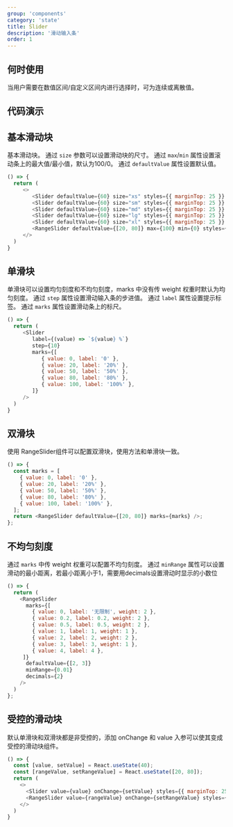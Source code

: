 ```yaml
---
group: 'components'
category: 'state'
title: Slider
description: '滑动输入条'
order: 1
---
```


## 何时使用

当用户需要在数值区间/自定义区间内进行选择时，可为连续或离散值。

## 代码演示

## 基本滑动块

基本滑动块。
通过 `size` 参数可以设置滑动块的尺寸。
通过 `max`/`min` 属性设置滚动条上的最大值/最小值，默认为100/0。
通过 `defaultValue` 属性设置默认值。

```js live=true
() => {
  return (
     <>
        <Slider defaultValue={60} size="xs" styles={{ marginTop: 25 }} />
        <Slider defaultValue={60} size="sm" styles={{ marginTop: 25 }} />
        <Slider defaultValue={60} size="md" styles={{ marginTop: 25 }} />
        <Slider defaultValue={60} size="lg" styles={{ marginTop: 25 }} />
        <Slider defaultValue={60} size="xl" styles={{ marginTop: 25 }} />
        <RangeSlider defaultValue={[20, 80]} max={100} min={0} styles={{ marginTop: 25 }}/>
     </>
  )
}
```

## 单滑块

单滑块可以设置均匀刻度和不均匀刻度，marks 中没有传 weight 权重时默认为均匀刻度。
通过 `step` 属性设置滑动输入条的步进值。
通过 `label` 属性设置提示标签。
通过 `marks` 属性设置滑动条上的标尺。


```js live=true
() => {
  return (
     <Slider
        label={(value) => `${value} %`}
        step={10}
        marks={[
           { value: 0, label: '0' },
           { value: 20, label: '20%' },
           { value: 50, label: '50%' },
           { value: 80, label: '80%' },
           { value: 100, label: '100%' },
        ]}
     />
  )
}
```

## 双滑块

使用 RangeSlider组件可以配置双滑块，使用方法和单滑块一致。

```js live=true
() => {
  const marks = [
    { value: 0, label: '0' },
    { value: 20, label: '20%' },
    { value: 50, label: '50%' },
    { value: 80, label: '80%' },
    { value: 100, label: '100%' },
  ];
  return <RangeSlider defaultValue={[20, 80]} marks={marks} />;
};
```

## 不均匀刻度

通过 `marks` 中传 weight 权重可以配置不均匀刻度。
通过 `minRange` 属性可以设置滑动的最小距离，若最小距离小于1，需要用decimals设置滑动时显示的小数位

```js live=true
() => {
  return (
    <RangeSlider
      marks={[
        { value: 0, label: '无限制', weight: 2 },
        { value: 0.2, label: 0.2, weight: 2 },
        { value: 0.5, label: 0.5, weight: 2 },
        { value: 1, label: 1, weight: 1 },
        { value: 2, label: 2, weight: 2 },
        { value: 3, label: 3, weight: 1 },
        { value: 4, label: 4 },
     ]}
      defaultValue={[2, 3]}
      minRange={0.01}
      decimals={2}
    />
  )
};
```

## 受控的滑动块

默认单滑块和双滑块都是非受控的，添加 onChange 和 value 入参可以使其变成受控的滑动块组件。

```js live=true
() => {
  const [value, setValue] = React.useState(40);
  const [rangeValue, setRangeValue] = React.useState([20, 80]);
  return (
    <>
      <Slider value={value} onChange={setValue} styles={{ marginTop: 25 }}/>
      <RangeSlider value={rangeValue} onChange={setRangeValue} styles={{ marginTop: 25 }}/>
    </>
  )
}
```

